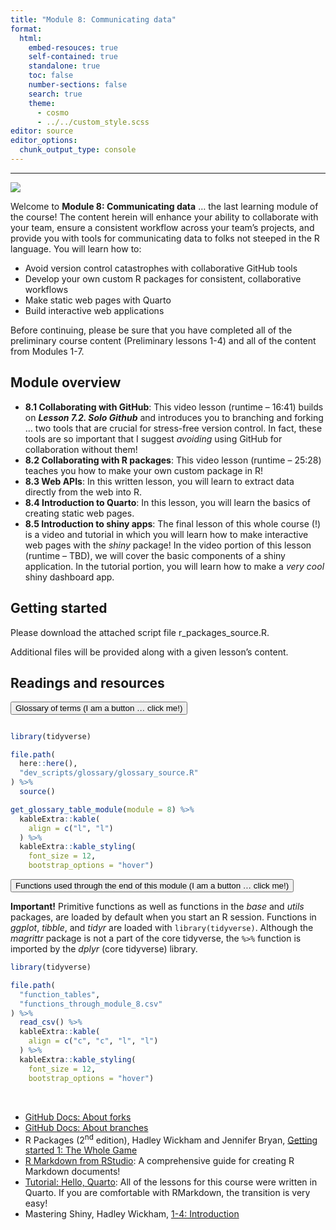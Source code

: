 ```yaml
---
title: "Module 8: Communicating data"
format:
  html:
    embed-resouces: true
    self-contained: true
    standalone: true
    toc: false
    number-sections: false
    search: true
    theme: 
      - cosmo
      - ../../custom_style.scss
editor: source
editor_options: 
  chunk_output_type: console
---
```


<hr>

<div>

![](../../images/hex_complex.png){.intro_image}

Welcome to **Module 8: Communicating data** ... the last learning module of the course! The content herein will enhance your ability to collaborate with your team, ensure a consistent workflow across your team's projects, and provide you with tools for communicating data to folks not steeped in the R language. You will learn how to:

-   Avoid version control catastrophes with collaborative GitHub tools
-   Develop your own custom R packages for consistent, collaborative workflows
-   Make static web pages with Quarto
-   Build interactive web applications

Before continuing, please be sure that you have completed all of the preliminary course content (Preliminary lessons 1-4) and all of the content from Modules 1-7.

</div>

## Module overview

-   **8.1 Collaborating with GitHub**: This video lesson (runtime -- 16:41) builds on ***Lesson 7.2. Solo Github*** and introduces you to branching and forking ... two tools that are crucial for stress-free version control. In fact, these tools are so important that I suggest *avoiding* using GitHub for collaboration without them!
-   **8.2 Collaborating with R packages**: This video lesson (runtime -- 25:28) teaches you how to make your own custom package in R!
-   **8.3 Web APIs**: In this written lesson, you will learn to extract data directly from the web into R.
-   **8.4 Introduction to Quarto**: In this lesson, you will learn the basics of creating static web pages. 
-   **8.5 Introduction to shiny apps**: The final lesson of this whole course (!) is a video and tutorial in which you will learn how to make interactive web pages with the *shiny* package! In the video portion of this lesson (runtime -- TBD), we will cover the basic components of a shiny application. In the tutorial portion, you will learn how to make a *very cool* shiny dashboard app.

## Getting started

Please download the attached script file [r_packages_source.R]{.mono}.

Additional files will be provided along with a given lesson's content.

## Readings and resources

<button class="accordion" style="margin-bottom:1em">Glossary of terms (I am a button ... click me!)</button>

::: panel
::: glossary_table

```r
library(tidyverse)

file.path(
  here::here(),
  "dev_scripts/glossary/glossary_source.R"
) %>% 
  source()

get_glossary_table_module(module = 8) %>%
  kableExtra::kable(
    align = c("l", "l")
  ) %>%
  kableExtra::kable_styling(
    font_size = 12,
    bootstrap_options = "hover")
```
:::
:::

<button class="accordion">Functions used through the end of this module (I am a button ... click me!)</button>

::: panel
**Important!** Primitive functions as well as functions in the *base* and *utils* packages, are loaded by default when you start an R session. Functions in *ggplot*, *tibble*, and *tidyr* are loaded with `library(tidyverse)`. Although the *magrittr* package is not a part of the core tidyverse, the `%>%` function is imported by the *dplyr* (core tidyverse) library.

::: function_table

```r
library(tidyverse)

file.path(
  "function_tables",
  "functions_through_module_8.csv"
) %>% 
  read_csv() %>% 
  kableExtra::kable(
    align = c("c", "c", "l", "l")
  ) %>%
  kableExtra::kable_styling(
    font_size = 12,
    bootstrap_options = "hover")
```

:::
:::

<br>

* [GitHub Docs: About forks](https://docs.github.com/en/pull-requests/collaborating-with-pull-requests/working-with-forks/about-forks){target="_blank"}
* [GitHub Docs: About branches](https://docs.github.com/en/pull-requests/collaborating-with-pull-requests/proposing-changes-to-your-work-with-pull-requests/about-branches){target="_blank"}
* R Packages (2^nd^ edition), Hadley Wickham and Jennifer Bryan, [Getting started 1: The Whole Game](https://r-pkgs.org/whole-game.html){target="_blank"}
* [R Markdown from RStudio](https://rmarkdown.rstudio.com/lesson-1.html){target="_blank"}: A comprehensive guide for creating R Markdown documents!
* [Tutorial: Hello, Quarto](https://quarto.org/docs/get-started/hello/rstudio.html){target="_blank"}: All of the lessons for this course were written in Quarto. If you are comfortable with RMarkdown, the transition is very easy!
* Mastering Shiny, Hadley Wickham, [1-4: Introduction](https://mastering-shiny.org/basic-intro.html){target="_blank"}

<script>
var acc = document.getElementsByClassName("accordion");
var i;

for (i = 0; i < acc.length; i++) {
acc[i].addEventListener("click", function() {
this.classList.toggle("active");
var panel = this.nextElementSibling;
if (panel.style.display === "block") {
panel.style.display = "none";
} else {
panel.style.display = "block";
}
});
}
</script>
